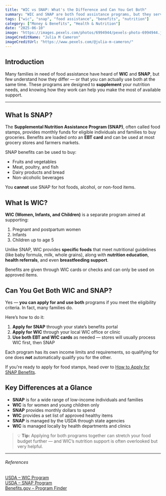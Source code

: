 ```yaml
---
title: "WIC vs SNAP: What's the Difference and Can You Get Both"
summary: "WIC and SNAP are both food assistance programs, but they serve different purposes and populations. This article explains how each program works, who qualifies, and how to apply for both if you're eligible."
tags: ["wic", "snap", "food assistance", "benefits", "nutrition"]
category: ["Money & Benefits", "Health & Nutrition"]
date: "2025-06-10"
image: "https://images.pexels.com/photos/6994944/pexels-photo-6994944.jpeg"
imageCreditName: "Julia M Cameron"
imageCreditUrl: "https://www.pexels.com/@julia-m-cameron/"
---
```


## Introduction

Many families in need of food assistance have heard of **WIC** and **SNAP**, but few understand how they differ — or that you can actually use both at the same time. These programs are designed to **supplement** your nutrition needs, and knowing how they work can help you make the most of available support.

<BenefitsCtaBanner />

***

## What Is SNAP?

The **Supplemental Nutrition Assistance Program (SNAP)**, often called food stamps, provides monthly funds for eligible individuals and families to buy groceries. Benefits are loaded onto an **EBT card** and can be used at most grocery stores and farmers markets.

SNAP benefits can be used to buy:

- Fruits and vegetables
- Meat, poultry, and fish
- Dairy products and bread
- Non-alcoholic beverages

You **cannot** use SNAP for hot foods, alcohol, or non-food items.

## What Is WIC?

**WIC (Women, Infants, and Children)** is a separate program aimed at supporting:

1. Pregnant and postpartum women
2. Infants
3. Children up to age 5

Unlike SNAP, WIC provides **specific foods** that meet nutritional guidelines (like baby formula, milk, whole grains), along with **nutrition education**, **health referrals**, and even **breastfeeding support**.

Benefits are given through WIC cards or checks and can only be used on approved items.

## Can You Get Both WIC and SNAP?

Yes — **you can apply for and use both** programs if you meet the eligibility criteria. In fact, many families do.

Here’s how to do it:

1. **Apply for SNAP** through your state’s benefits portal
2. **Apply for WIC** through your local WIC office or clinic
3. **Use both EBT and WIC cards** as needed — stores will usually process WIC first, then SNAP

Each program has its own income limits and requirements, so qualifying for one does **not** automatically qualify you for the other.

If you're ready to apply for food stamps, head over to [How to Apply for SNAP Benefits](./how-to-apply-for-snap-benefits-food-stamps-without-the-confusion).

## Key Differences at a Glance

- **SNAP** is for a wide range of low-income individuals and families  
- **WIC** is for women and young children only  
- **SNAP** provides monthly dollars to spend  
- **WIC** provides a set list of approved healthy items  
- **SNAP** is managed by the USDA through state agencies  
- **WIC** is managed locally by health departments and clinics  

> 💡 **Tip:** Applying for both programs together can stretch your food budget further — and WIC’s nutrition support is often overlooked but very helpful.

***

###### References

<div className="references">
<a href="https://www.fns.usda.gov/wic" target="_blank" rel="noopener noreferrer">USDA – WIC Program</a><br />
<a href="https://www.fns.usda.gov/snap" target="_blank" rel="noopener noreferrer">USDA – SNAP Program</a><br />
<a href="https://www.benefits.gov" target="_blank" rel="noopener noreferrer">Benefits.gov – Program Finder</a>
</div>